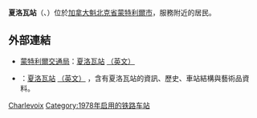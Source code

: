 {{Infobox station 
| name          = 夏洛瓦<br />{{lang|fr|Charlevoix}}
| type          = 
| style         = Montreal Metro
| image         = Charlevoix Station Metro Montreal.jpg
| image_caption = 
| address       = [[魁北克省|魁北克省]][[蒙特利爾|蒙特利爾]]中心街2600號
| country       = [[加拿大|加拿大]]
| coordinates   = {{coord|45|28|42|N|73|34|10|W|type:railwaystation_region:CA-QC|display=inline,title}}
| elevation     = 
| line          = [[蒙特利爾地鐵綠線|綠線]]
| other         = {{Rail color box|system=AMT|line=STM}}
| structure     = 
| platform      = 
| depth         = {{convert|24.4|m|ftin|abbr=off}}（[[安基翁站|安基翁]]方向）<br>{{convert|29.6|m|ft|abbr=off}}（[[安諾利·波格朗站|安諾利·波格朗]]方向），最深
| levels        = 
| tracks        = 
| parking       = 
| bicycle       = 
| baggage_check = 
| opened        = 1978年9月3日
| architect     = Ayotte et Bergeron
| closed        = 
| rebuilt       = 
| electrified   = 
| ADA           = 
| code          = 
| owned         =
| operator      = [[蒙特利爾交通局|蒙特利爾交通局]]
| zone          = 
| status        =
| former        = 
| passengers    = 1,756,489進出（2013年），49/68
| pass_year     = 
| pass_percent  = 
| pass_system   = 
| mpassengers   = 
| services      = 
| map_locator   = 
| web           = 
}}
'''夏洛瓦站'''（{{lang-fr|Station Charlevoix}}、{{lang-en|Charlevoix Station}}）位於[[加拿大|加拿大]][[魁北克省|魁北克省]][[蒙特利爾市|蒙特利爾市]]，服務附近的居民。

== 外部連結 ==

* {{fr}}{{en}}[[蒙特利爾交通局|蒙特利爾交通局]]：[http://www.stm.info/metro/M37.htm 夏洛瓦站] {{Wayback|url=http://www.stm.info/metro/M37.htm |date=20090405001613 }}[http://www.stm.info/English/metro/a-M37.htm （英文）] {{Wayback|url=http://www.stm.info/English/metro/a-M37.htm |date=20090412111105 }}
* {{fr}}{{en}}{{lang|en|metrodemontreal.com}}：[http://www.metrodemontreal.com/green/charlevoix/index-f.html 夏洛瓦站] {{Wayback|url=http://www.metrodemontreal.com/green/charlevoix/index-f.html |date=20090404035818 }}[http://www.metrodemontreal.com/green/charlevoix/ （英文）] {{Wayback|url=http://www.metrodemontreal.com/green/charlevoix/ |date=20070927201003 }}，含有夏洛瓦站的資訊、歷史、車站結構與藝術品資料。

{{蒙特利爾地鐵}}

[[Category:蒙特利爾地鐵綠線車站|Charlevoix]]
[[Category:1978年启用的铁路车站|Category:1978年启用的铁路车站]]